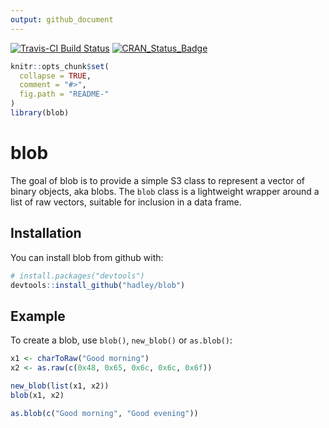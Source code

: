 ```yaml
---
output: github_document
---
```


[![Travis-CI Build Status](https://travis-ci.org/hadley/blob.svg?branch=master)](https://travis-ci.org/hadley/blob)
[![CRAN_Status_Badge](http://www.r-pkg.org/badges/version/blob)](https://cran.r-project.org/package=blob)

<!-- README.md is generated from README.Rmd. Please edit that file -->

```r
knitr::opts_chunk$set(
  collapse = TRUE,
  comment = "#>",
  fig.path = "README-"
)
library(blob)
```

# blob

The goal of blob is to provide a simple S3 class to represent a vector of binary objects, aka blobs. The `blob` class is a lightweight wrapper around a list of raw vectors, suitable for inclusion in a data frame.

## Installation

You can install blob from github with:

```r
# install.packages("devtools")
devtools::install_github("hadley/blob")
```

## Example

To create a blob, use `blob()`, `new_blob()` or `as.blob()`:

```r
x1 <- charToRaw("Good morning")
x2 <- as.raw(c(0x48, 0x65, 0x6c, 0x6c, 0x6f))

new_blob(list(x1, x2))
blob(x1, x2)

as.blob(c("Good morning", "Good evening"))
```
